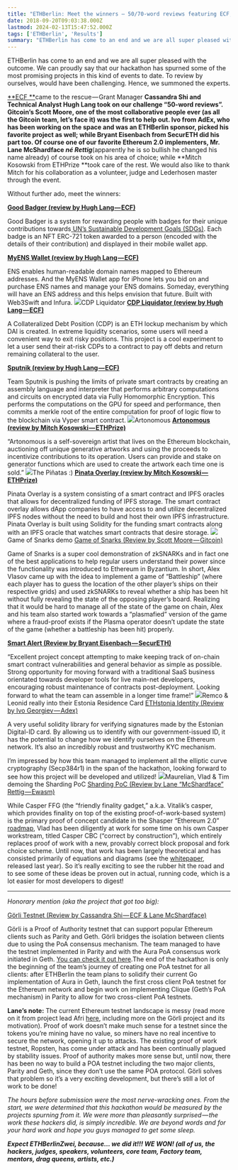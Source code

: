 ```yaml
---
title: "ETHBerlin: Meet the winners — 50/70-word reviews featuring ECF, ETHPrize, Gitcoin and more"
date: 2018-09-20T09:03:38.000Z
lastmod: 2024-02-13T15:47:52.000Z
tags: ['ETHBerlin', 'Results']
summary: "ETHBerlin has come to an end and we are all super pleased with the outcome. We can proudly say that our hackathon has spurned some of the…"
---
```


ETHBerlin has come to an end and we are all super pleased with the outcome. We can proudly say that our hackathon has spurned some of the most promising projects in this kind of events to date. To review by ourselves, would have been challenging. Hence, we summoned the experts.

[**ECF **](https://ecf.network)came to the rescue — Grant Manager **Cassandra Shi **and Technical Analyst **Hugh Lang** took on our challenge “50-word reviews”. **Gitcoin’s Scott Moore**, one of the most collaborative people ever (as all the Gitcoin team, let’s face it) was the first to help out. **Ivo from AdEx**, who has been working on the space and was an ETHBerlin sponsor, picked his favorite project as well; while **Bryant Eisenbach from SecurETH** did his part too. Of course one of our favorite Ethereum 2.0 implementers,** Mr. Lane McShardface *né Rettig***(apparently he is so bullish he changed his name already) of course took on his area of choice; while **Mitch Kosowski from ETHPrize **took care of the rest. We would also like to thank Mitch for his collaboration as a volunteer, judge and Lederhosen master through the event.

Without further ado, meet the winners:

[**Good Badger (review by Hugh Lang — ECF)**](https://devpost.com/software/good-badger)

Good Badger is a system for rewarding people with badges for their unique contributions towards[ UN’s Sustainable Development Goals (SDGs)](https://www.un.org/sustainabledevelopment/sustainable-development-goals/). Each badge is an NFT ERC-721 token awarded to a person (encoded with the details of their contribution) and displayed in their mobile wallet app.

[**MyENS Wallet (review by Hugh Lang — ECF)**](https://devpost.com/software/myens-wallet)

ENS enables human-readable domain names mapped to Ethereum addresses. And the MyENS Wallet app for iPhone lets you bid on and purchase ENS names and manage your ENS domains. Someday, everything will have an ENS address and this helps envision that future. Built with Web3Swift and Infura.
![](https://cdn-images-1.medium.com/max/800/1*AfLzvkb7Qb07R2bXr3Du3Q.jpeg)CDP Liquidator
[**CDP Liquidator (review by Hugh Lang — ECF)**](https://devpost.com/software/cdp-liquidator)

A Collateralized Debt Position (CDP) is an ETH lockup mechanism by which DAI is created. In extreme liquidity scenarios, some users will need a convenient way to exit risky positions. This project is a cool experiment to let a user send their at-risk CDPs to a contract to pay off debts and return remaining collateral to the user.

[**Sputnik (review by Hugh Lang — ECF)**](https://devpost.com/software/sputnik)

Team Sputnik is pushing the limits of private smart contracts by creating an assembly language and interpreter that performs arbitrary computations and circuits on encrypted data via Fully Homomorphic Encryption. This performs the computations on the GPU for speed and performance, then commits a merkle root of the entire computation for proof of logic flow to the blockchain via Vyper smart contract.
![](https://cdn-images-1.medium.com/max/800/1*0kAat95cq4AcQxlfvRsDbg.jpeg)Artonomous
[**Artonomous (review by Mitch Kosowski — ETHPrize)**](https://devpost.com/software/artonomous)

“Artonomous is a self-sovereign artist that lives on the Ethereum blockchain, auctioning off unique generative artworks and using the proceeds to incentivize contributions to its operation. Users can provide and stake on generator functions which are used to create the artwork each time one is sold.”
![](https://cdn-images-1.medium.com/max/800/1*tOkUwdr9rAOsnlOtX27rWw.jpeg)The Piñatas :)
[**Pinata Overlay (review by Mitch Kosowski — ETHPrize)**](https://devpost.com/software/project-overlay)

Pinata Overlay is a system consisting of a smart contract and IPFS oracles that allows for decentralized funding of IPFS storage. The smart contract overlay allows dApp companies to have access to and utilize decentralized IPFS nodes without the need to build and host their own IPFS infrastructure. Pinata Overlay is built using Solidity for the funding smart contracts along with an IPFS oracle that watches smart contracts that desire storage.
![](https://cdn-images-1.medium.com/max/800/1*3N2VwbiMVGwIVHZToy8RJQ.jpeg)Game of Snarks demo
[Game of Snarks (Review by Scott Moore — Gitcoin)](https://github.com/shamatar/go-snarks)

Game of Snarks is a super cool demonstration of zkSNARKs and in fact one of the best applications to help regular users understand their power since the functionality was introduced to Ethereum in Byzantium. In short, Alex Vlasov came up with the idea to implement a game of “Battleship” (where each player has to guess the location of the other player’s ships on their respective grids) and used zkSNARKs to reveal whether a ship has been hit without fully revealing the state of the opposing player’s board. Realizing that it would be hard to manage all of the state of the game on chain, Alex and his team also started work towards a “plasmafied” version of the game where a fraud-proof exists if the Plasma operator doesn’t update the state of the game (whether a battleship has been hit) properly.

[**Smart Alert (Review by Bryant Eisenbach — SecurETH)**](https://devpost.com/software/smart-alert-s5p1zw)

“Excellent project concept attempting to make keeping track of on-chain smart contract vulnerabilities and general behavior as simple as possible. Strong opportunity for moving forward with a traditional SaaS business orientated towards developer tools for live main-net developers, encouraging robust maintenance of contracts post-deployment. Looking forward to what the team can assemble in a longer time frame!”
![](https://cdn-images-1.medium.com/max/800/1*01MU1hfDIuJ977gntC82bw.jpeg)Remco & Leonid really into their Estonia Residence Card
[ETHstonia Identity (Review by Ivo Georgiev — Adex)](https://ethberlin.devpost.com/submissions/99976-ethstonia-identity)

A very useful solidity library for verifying signatures made by the Estonian Digital-ID card. By allowing us to identify with our government-issued ID, it has the potential to change how we identify ourselves on the Ethereum network. It’s also an incredibly robust and trustworthy KYC mechanism.

I’m impressed by how this team managed to implement all the elliptic curve cryptography (Secp384r1) in the span of the hackathon, looking forward to see how this project will be developed and utilized!
![](https://cdn-images-1.medium.com/max/800/1*ZKkc82-9muZKA94WEMaK-A.jpeg)Maurelian, Vlad & Tim demoing the Sharding PoC
[Sharding PoC (Review by Lane “McShardface” Rettig — Ewasm)](https://devpost.com/software/ethshardingpoc)

While Casper FFG (the “friendly finality gadget,” a.k.a. Vitalik’s casper, which provides finality on top of the existing proof-of-work-based system) is the primary proof of concept candidate in the Shasper “Ethereum 2.0” [roadmap](https://notes.ethereum.org/SCIg8AH5SA-O4C1G1LYZHQ?view), Vlad has been diligently at work for some time on his own Casper workstream, titled Casper CBC (“correct by construction”), which entirely replaces proof of work with a new, provably correct block proposal and fork choice scheme. Until now, that work has been largely theoretical and has consisted primarily of equations and diagrams (see the [whitepaper](https://github.com/ethereum/research/blob/master/papers/CasperTFG/CasperTFG.pdf), released last year). So it’s really exciting to see the rubber hit the road and to see some of these ideas be proven out in actual, running code, which is a lot easier for most developers to digest!

---

*Honorary mention (aka the project that got too big):*

[Görli Testnet (Review by Cassandra Shi — ECF & Lane McShardface)](https://ethberlin.devpost.com/submissions/99700-gorli-testnet)

Görli is a Proof of Authority testnet that can support popular Ethereum clients such as Parity and Geth. Görli bridges the isolation between clients due to using the PoA consensus mechanism. The team managed to have the testnet implemented in Parity and with the Aura PoA consensus work initiated in Geth. [You can check it out here](http://ethstats.goerli.ethberl.in:3000/).The end of the hackathon is only the beginning of the team’s journey of creating one PoA testnet for all clients: after ETHBerlin the team plans to solidify their current Go implementation of Aura in Geth, launch the first cross client PoA testnet for the Ethereum network and begin work on implementing Clique (Geth’s PoA mechanism) in Parity to allow for two cross-client PoA testnets.

**Lane’s note:** The current Ethereum testnet landscape is messy (read more on it from project lead Afri [here](https://dev.to/5chdn/the-grli-testnet-proposal---a-call-for-participation-58pf), including more on the Görli project and its motivation). Proof of work doesn’t make much sense for a testnet since the tokens you’re mining have no value, so miners have no real incentive to secure the network, opening it up to attacks. The existing proof of work testnet, Ropsten, has come under attack and has been continually plagued by stability issues. Proof of authority makes more sense but, until now, there has been no way to build a POA testnet including the two major clients, Parity and Geth, since they don’t use the same POA protocol. Görli solves that problem so it’s a very exciting development, but there’s still a lot of work to be done!

*The hours before submission were the most nerve-wracking ones. From the start, we were determined that this hackathon would be measured by the projects spurning from it. We were more than pleasantly surprised — the work these hackers did, is simply incredible. We are beyond words and for your hard work and hope you guys managed to get some sleep.*

***Expect ETHBerlinZwei, because… we did it!!! WE WON! (all of us, the hackers, judges, speakers, volunteers, core team, Factory team, mentors, drag queens, artists, etc.)***
